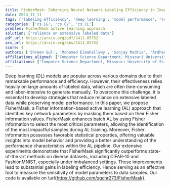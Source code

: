 ```yaml
---
title: FisherMask: Enhancing Neural Network Labeling Efficiency in Image Classification Using Fisher Information
date: 2024_11_11
tags: ['labeling efficiency', 'deep learning', 'model performance', 'FashionMNIST', 'image classification', 'batch active learning', 'statistical properties', 'CIFAR-10', 'imbalanced settings', 'parameter selection', 'active learning', 'Fisher information']
categories: ['cs.LG', 'cs.CV', 'cs.CL']
problem: FisherMask active learning approach
solution: ['reliance on extensive labeled data']
pdf_url: https://arxiv.org/pdf/2411.05752
arx_url: https://arxiv.org/abs/2411.05752
score: 4
authors: ['Shreen Gul', 'Mohamed Elmahallawy', 'Sanjay Madria', 'Ardhendu Tripathy']
affiliations_aligned: ['Computer Science Department, Missouri University of Science and Technology, Rolla, MO 65401, USA', 'School of Engineering & Applied Sciences, Washington State University, Richland, WA 99354, USA', 'Computer Science Department, Missouri University of Science and Technology, Rolla, MO 65401, USA', 'Computer Science Department, Missouri University of Science and Technology, Rolla, MO 65401, USA']
affiliations: ['Computer Science Department, Missouri University of Science and Technology, Rolla, MO 65401, USA', 'School of Engineering & Applied Sciences, Washington State University, Richland, WA 99354, USA']
---
```



Deep learning (DL) models are popular across various domains due to their remarkable performance and efficiency. However, their effectiveness relies heavily on large amounts of labeled data, which are often time-consuming and labor-intensive to generate manually. To overcome this challenge, it is essential to develop strategies that reduce reliance on extensive labeled data while preserving model performance. In this paper, we propose FisherMask, a Fisher information-based active learning (AL) approach that identifies key network parameters by masking them based on their Fisher information values. FisherMask enhances batch AL by using Fisher information to select the most critical parameters, allowing the identification of the most impactful samples during AL training. Moreover, Fisher information possesses favorable statistical properties, offering valuable insights into model behavior and providing a better understanding of the performance characteristics within the AL pipeline. Our extensive experiments demonstrate that FisherMask significantly outperforms state-of-the-art methods on diverse datasets, including CIFAR-10 and FashionMNIST, especially under imbalanced settings. These improvements lead to substantial gains in labeling efficiency. Hence serving as an effective tool to measure the sensitivity of model parameters to data samples. Our code is available on \url{https://github.com/sgchr273/FisherMask}.